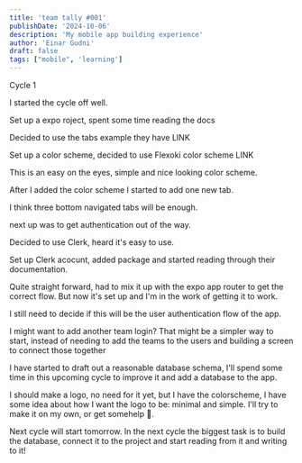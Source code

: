 ```yaml
---
title: 'team tally #001'
publishDate: '2024-10-06'
description: 'My mobile app building experience'
author: 'Einar Gudni'
draft: false
tags: ["mobile", 'learning']
---
```


<Draft />

<SubHeading>
  Cycle 1
</SubHeading>

<div class="mt-2">

<p class="mt-2">I started the cycle off well.</p>

Set up a expo roject, spent some time reading the docs

Decided to use the tabs example they have LINK

Set up a color scheme, decided to use Flexoki color scheme LINK

This is an easy on the eyes, simple and nice looking color scheme.

After I added the color scheme I started to add one new tab.

I think three bottom navigated tabs will be enough.

next up was to get authentication out of the way.

Decided to use Clerk, heard it's easy to use.

Set up Clerk acocunt, added package and started reading through their documentation.

Quite straight forward, had to mix it up with the expo app router to get the correct flow. But now it's set up and I'm in the work of getting it to work.

I still need to decide if this will be the user authentication flow of the app.

I might want to add another team login? That might be a simpler way to start, instead of needing to add the teams to the users and building a screen to connect those together

I have started to draft out a reasonable database schema, I'll spend some time in this upcoming cycle to improve it and add a database to the app.

I should make a logo, no need for it yet, but I have the colorscheme, I have some idea about how I want the logo to be: minimal and simple. I'll try to make it on my own, or get somehelp 🤠.

Next cycle will start tomorrow. In the next cycle the biggest task is to build the database, connect it to the project and start reading from it and writing to it!
</div>
